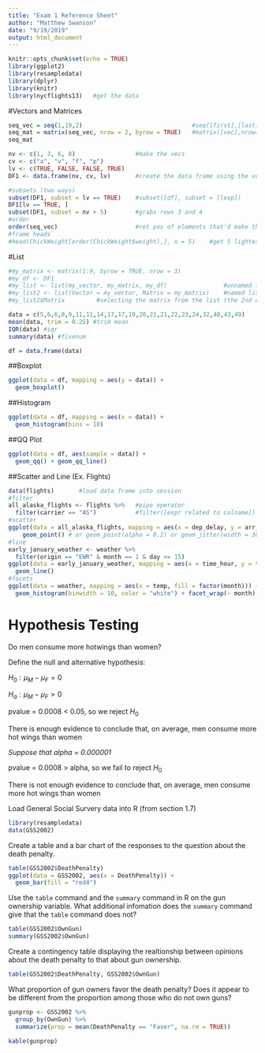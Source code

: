 ```yaml
---
title: "Exam 1 Reference Sheet"
author: "Matthew Swanson"
date: "9/19/2019"
output: html_document
---
```


```r
knitr::opts_chunk$set(echo = TRUE)
library(ggplot2)
library(resampledata)
library(dplyr)
library(knitr)
library(nycflights13)   #get the data
```

#Vectors and Matrices
```r
seq_vec = seq(1,19,2)                               #seq([first],[last],[inc])
seq_mat = matrix(seq_vec, nrow = 2, byrow = TRUE)   #matrix([vec],nrow=[int],ncol=[int],byrow=[bool])
seq_mat
```

```r
nv <- c(1, 3, 6, 8)                 #make the vecs
cv <- c("a", "v", "f", "p")
lv <- c(TRUE, FALSE, FALSE, TRUE)
DF1 <- data.frame(nv, cv, lv)       #create the data frame using the vecs as args
```

```r
#subsets (two ways)
subset(DF1, subset = lv == TRUE)    #subset([df], subset = [lexp])
DF1[lv == TRUE, ]
subset(DF1, subset = nv > 5)        #grabs rows 3 and 4
#order
order(seq_vec)                      #ret pos of elements that'd make the ordered vector
#frame heads
#head(ChickWeight[order(ChickWeight$weight),], n = 5)    #get 5 lightest chickens
```

#List
```r
#my_matrix <- matrix(1:9, byrow = TRUE, nrow = 3)
#my_df <- DF1
#my_list <- list(my_vector, my_matrix, my_df)                #unnamed list
#my_list2 <- list(Vector = my_vector, Matrix = my_matrix)    #named list
#my_list2$Matrix         #selecting the matrix from the list (the 2nd element)
```

```r
data = c(5,6,6,8,9,11,11,14,17,17,19,20,21,21,22,23,24,32,40,43,49)
mean(data, trim = 0.25) #trim mean
IQR(data) #iqr
summary(data) #fivenum
```

```r
df = data.frame(data)
```
##Boxplot
```r
ggplot(data = df, mapping = aes(y = data)) +
  geom_boxplot()
```
##Histogram
```r
ggplot(data = df, mapping = aes(x = data)) +
  geom_histogram(bins = 10)
```
##QQ Plot
```r
ggplot(data = df, aes(sample = data)) +
  geom_qq() + geom_qq_line()
```
##Scatter and Line (Ex. Flights)
```r
data(flights)       #load data frame into session
#filter
all_alaska_flights <- flights %>%   #pipe operator
  filter(carrier == "AS")           #filter([expr related to colname])
#scatter
ggplot(data = all_alaska_flights, mapping = aes(x = dep_delay, y = arr_delay)) + 
    geom_point() # or geom_point(alpha = 0.2) or geom_jitter(width = 30, height = 30)
#line
early_january_weather <- weather %>% 
  filter(origin == "EWR" & month == 1 & day <= 15)
ggplot(data = early_january_weather, mapping = aes(x = time_hour, y = temp)) +
  geom_line()
#facets
ggplot(data = weather, mapping = aes(x = temp, fill = factor(month))) +
  geom_histogram(binwidth = 10, color = "white") + facet_wrap(~ month)
```

# Hypothesis Testing

Do men consume more hotwings than women?

Define the null and alternative hypothesis:

$H_0: \mu_M - \mu_F = 0$

$H_a: \mu_M - \mu_F > 0$

pvalue = 0.0008 < 0.05, so we reject $H_0$

There is enough evidence to conclude that, on average, men consume more hot wings than women

*Suppose that alpha = 0.000001*

pvalue = 0.0008 > alpha, so we fail to reject $H_0$

There is not enough evidence to conclude that, on average, men consume more hot wings than women

Load General Social Survery data into R (from section 1.7)

```r
library(resampledata)
data(GSS2002)
```

Create a table and a bar chart of the responses to the question about the death penalty.

```r
table(GSS2002$DeathPenalty)
ggplot(data = GSS2002, aes(x = DeathPenalty)) +
  geom_bar(fill = "red4")
```

Use the `table` command and the `summary` command in R on the gun ownership variable. What additional infomation does the `summary` command give that the `table` command does not?

```r
table(GSS2002$OwnGun)
summary(GSS2002$OwnGun)
```

Create a contingency table displaying the realtionship between opinions about the death penalty to that about gun ownership.

```r
table(GSS2002$DeathPenalty, GSS2002$OwnGun)
```

What proportion of gun owners favor the death penalty? Does it appear to be different from the proportion among those who do not own guns?

```r
gunprop <- GSS2002 %>%
  group_by(OwnGun) %>%
  summarize(prop = mean(DeathPenalty == "Favor", na.rm = TRUE))

kable(gunprop)
```